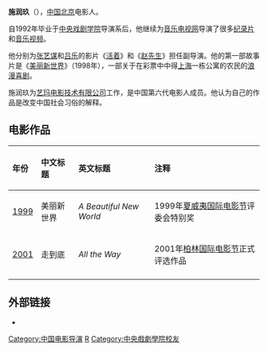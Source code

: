 {{BLP unsourced}}
'''施润玖'''（{{bd|1969年|catIdx=S}}），[[中国|中国]][[北京|北京]]电影人。

自1992年毕业于[[中央戏剧学院|中央戏剧学院]]导演系后，他继续为[[音乐电视网|音乐电视网]]导演了很多[[纪录片|纪录片]]和[[音乐视频|音乐视频]]。

他分别为[[张艺谋|张艺谋]]和[[吕乐|吕乐]]的影片《[[活着_(电影)|活着]]》和《[[赵先生|赵先生]]》担任副导演。他的第一部故事片是《[[美丽新世界_(电影)|美丽新世界]]》（1998年），一部关于在彩票中中得[[上海|上海]]一栋公寓的农民的[[浪漫喜剧|浪漫喜剧]]。

施润玖为[[艺玛电影技术有限公司|艺玛电影技术有限公司]]工作，是中国第六代电影人成员。他认为自己的作品是改变中国社会习俗的解释。

== 电影作品 ==

{| class="wikitable"
!align="left" valign="top" width="40"|年份
!align="left" valign="top"|中文标题
!align="left" valign="top"|英文标题
!align="left" valign="top"|注释
|-
|align="left" valign="top"|[[1999年电影|1999]]
|align="left" valign="top"|美丽新世界
|align="left" valign="top"|''A Beautiful New World''
|align="left" valign="top"|1999年[[夏威夷国际电影节|夏威夷国际电影节]]评委会特别奖
|-
|align="left" valign="top"|[[2001年电影|2001]]
|align="left" valign="top"|走到底
|align="left" valign="top"|''All the Way''
|align="left" valign="top"|2001年[[柏林国际电影节|柏林国际电影节]]正式评选作品
|-
|}

== 外部链接 ==
*{{imdb name|id=0793019|name=施润玖}}

{{authority control}}

{{DEFAULTSORT:S}}
[[Category:中国电影导演|Category:中国电影导演]]
[[Category:施姓|R]]
[[Category:中央戲劇學院校友|Category:中央戲劇學院校友]]